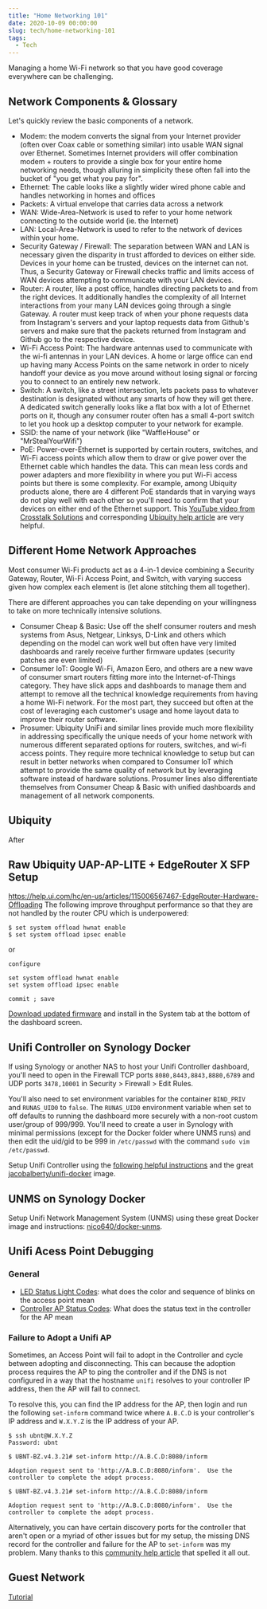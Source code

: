 ```yaml
---
title: "Home Networking 101"
date: 2020-10-09 00:00:00
slug: tech/home-networking-101
tags:
  - Tech
---
```


Managing a home Wi-Fi network so that you have good coverage everywhere can be challenging.

## Network Components & Glossary
Let's quickly review the basic components of a network.

- Modem: the modem converts the signal from your Internet provider (often over Coax cable or something similar) into usable WAN signal over Ethernet. Sometimes Internet providers will offer combination modem + routers to provide a single box for your entire home networking needs, though alluring in simplicity these often fall into the bucket of "you get what you pay for".
- Ethernet: The cable looks like a slightly wider wired phone cable and handles networking in homes and offices
- Packets: A virtual envelope that carries data across a network
- WAN: Wide-Area-Network is used to refer to your home network connecting to the outside world (ie. the Internet)
- LAN: Local-Area-Network is used to refer to the network of devices within your home.
- Security Gateway / Firewall: The separation between WAN and LAN is necessary given the disparity in trust afforded to devices on either side. Devices in your home can be trusted, devices on the internet can not. Thus, a Security Gateway or Firewall checks traffic and limits access of WAN devices attempting to communicate with your LAN devices.
- Router: A router, like a post office, handles directing packets to and from the right devices. It additionally handles the complexity of all Internet interactions from your many LAN devices going through a single Gateway. A router must keep track of when your phone requests data from Instagram's servers and your laptop requests data from Github's servers and make sure that the packets returned from Instagram and Github go to the respective device.
- Wi-Fi Access Point: The hardware antennas used to communicate with the wi-fi antennas in your LAN devices. A home or large office can end up having many Access Points on the same network in order to nicely handoff your device as you move around without losing signal or forcing you to connect to an entirely new network.
- Switch: A switch, like a street intersection, lets packets pass to whatever destination is designated without any smarts of how they will get there. A dedicated switch generally looks like a flat box with a lot of Ethernet ports on it, though any consumer router often has a small 4-port switch to let you hook up a desktop computer to your network for example.
- SSID: the name of your network (like "WaffleHouse" or "MrStealYourWifi")
- PoE: Power-over-Ethernet is supported by certain routers, switches, and Wi-Fi access points which allow them to draw or give power over the Ethernet cable which handles the data. This can mean less cords and power adapters and more flexibility in where you put Wi-Fi access points but there is some complexity. For example, among Ubiquity products alone, there are 4 different PoE standards that in varying ways do not play well with each other so you'll need to confirm that your devices on either end of the Ethernet support. This [YouTube video from Crosstalk Solutions](https://youtu.be/O9_34dCrFFc) and corresponding [Ubiquity help article](https://help.ui.com/hc/en-us/articles/115000263008--UniFi-Understanding-PoE-and-How-UniFi-Devices-are-Powered) are very helpful.

## Different Home Network Approaches

Most consumer Wi-Fi products act as a 4-in-1 device combining a Security Gateway, Router, Wi-Fi Access Point, and Switch, with varying success given how complex each element is (let alone stitching them all together).

There are different approaches you can take depending on your willingness to take on more technically intensive solutions.

- Consumer Cheap & Basic: Use off the shelf consumer routers and mesh systems from Asus, Netgear, Linksys, D-Link and others which depending on the model can work well but often have very limited dashboards and rarely receive further firmware updates (security patches are even limited)
- Consumer IoT: Google Wi-Fi, Amazon Eero, and others are a new wave of consumer smart routers fitting more into the Internet-of-Things category. They have slick apps and dashboards to manage them and attempt to remove all the technical knowledge requirements from having a home Wi-Fi network. For the most part, they succeed but often at the cost of leveraging each customer's usage and home layout data to improve their router software.
- Prosumer: Ubiquity UniFi and similar lines provide much more flexibility in addressing specifically the unique needs of your home network with numerous different separated options for routers, switches, and wi-fi access points. They require more technical knowledge to setup but can result in better networks when compared to Consumer IoT which attempt to provide the same quality of network but by leveraging software instead of hardware solutions. Prosumer lines also differentiate themselves from Consumer Cheap & Basic with unified dashboards and management of all network components.

## Ubiquity

After


## Raw Ubiquity UAP-AP-LITE + EdgeRouter X SFP Setup

https://help.ui.com/hc/en-us/articles/115006567467-EdgeRouter-Hardware-Offloading
The following improve throughput performance so that they are not handled by the router CPU which is underpowered:

```
$ set system offload hwnat enable
$ set system offload ipsec enable
```
or

```
configure

set system offload hwnat enable
set system offload ipsec enable

commit ; save
```


[Download updated firmware](https://ubnt.com/download/) and install in the System tab at the bottom of the dashboard screen.

## Unifi Controller on Synology Docker
If using Synology or another NAS to host your Unifi Controller dashboard, you'll need to open in the Firewall TCP ports `8080,8443,8843,8880,6789` and UDP ports `3478,10001` in Security > Firewall > Edit Rules.

You'll also need to set environment variables for the container `BIND_PRIV` and `RUNAS_UID0` to `false`. The `RUNAS_UID0` environment variable when set to off defaults to running the dashboard more securely with a non-root custom user/group of 999/999. You'll need to create a user in Synology with minimal permissions (except for the Docker folder where UNMS runs) and then edit the uid/gid to be 999 in `/etc/passwd` with the command `sudo vim /etc/passwd`.

Setup Unifi Controller using the [following helpful instructions](https://lazyadmin.nl/home-network/unifi-controller-on-a-synology-nas-with-docker/) and the great [jacobalberty/unifi-docker](https://github.com/jacobalberty/unifi-docker) image.

## UNMS on Synology Docker

Setup Unifi Network Management System (UNMS) using these great Docker image and instructions: [nico640/docker-unms](https://github.com/Nico640/docker-unms).

## Unifi Acess Point Debugging

### General

* [LED Status Light Codes](https://help.ui.com/hc/en-us/articles/204910134): what does the color and sequence of blinks on the access point mean
* [Controller AP Status Codes](https://help.ui.com/hc/en-us/articles/205231710-UniFi-UAP-Status-Meaning-Definitions): What does the status text in the controller for the AP mean

### Failure to Adopt a Unifi AP

Sometimes, an Access Point will fail to adopt in the Controller and cycle between adopting and disconnecting. This can because the adoption process requires the AP to ping the controller and if the DNS is not configured in a way that the hostname `unifi` resolves to your controller IP address, then the AP will fail to connect.

To resolve this, you can find the IP address for the AP, then login and run the following `set-inform` command twice where `A.B.C.D` is your controller's IP address and `W.X.Y.Z` is the IP address of your AP.

```
$ ssh ubnt@W.X.Y.Z
Password: ubnt

$ UBNT-BZ.v4.3.21# set-inform http://A.B.C.D:8080/inform

Adoption request sent to 'http://A.B.C.D:8080/inform'.  Use the controller to complete the adopt process.

$ UBNT-BZ.v4.3.21# set-inform http://A.B.C.D:8080/inform

Adoption request sent to 'http://A.B.C.D:8080/inform'.  Use the controller to complete the adopt process.
```

Alternatively, you can have certain discovery ports for the controller that aren't open or a myriad of other issues but for my setup, the missing DNS record for the controller and failure for the AP to `set-inform` was my problem. Many thanks to this [community help article](https://community.ui.com/questions/AP-disconnected-after-adoption/d113094b-256f-4e1a-afa6-7025196c80d9) that spelled it all out.

## Guest Network

[Tutorial](https://youtu.be/C7CGY0BTFCM)
